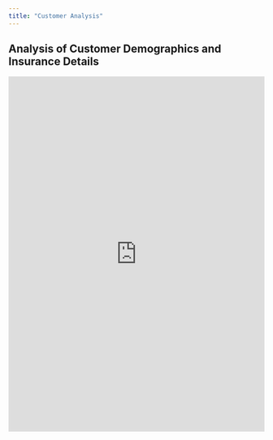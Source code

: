 ```yaml
---
title: "Customer Analysis"
---
```


## Analysis of Customer Demographics and Insurance Details

<iframe height="700" width="100%" frameborder="no" src="https://doah240315-2.shinyapps.io/app-2"> </iframe>
